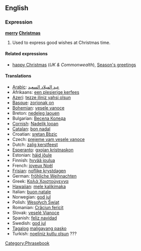 ==English==
===Expression===
'''[[merry]] [[Christmas]]'''<!-- capitalisation looks wrong -->

# Used to express good wishes at Christmas time.

====Related expressions====
*[[happy Christmas]] (''UK & Commonwealth''), [[Season's greetings]]

====Translations====
*[[Arabic]]: [[عيد الميلاد السعيد ]]
*Afrikaans: [[een plesierige kerfees]]
*[[Azeri]]: [[tezze iliniz yahsi olsun]]
*[[Basque]]: [[zorionak on]]
*[[Bohemian]]: [[vesele vanoce]]
*Breton: [[nedeleg laouen]]
*Bulgarian: [[Весела Коледа]]
*[[Cornish]]: [[Nadelik looan]]
*[[Catalan]]: [[bon nadal]]
*Croatian: [[sretan Bbzic]]
*Czech: [[prejeme vam vesele vanoce]]
*Dutch: [[zalig kerstfeest]]
*[[Esperanto]]: [[gxojan kristnaskon]]
*Estonian: [[häid jõule]]
*Finnish: [[hyvää joulua]]
*French: [[joyeux Noël]]
*[[Frisian]]: [[noflike krystdagen]]
*German: [[fröhliche Weihnachten]]
*Greek: [[Καλά Χριστούγεννα]]
*[[Hawaiian]]: [[mele kalikimaka]]
*Italian: [[buon natale]]
*Norwegian: [[god jul]]
*Polish: [[Wesołych Świąt]]
*Romanian: [[Crăciun fericit]]
*Slovak: [[veselé Vianoce]]
*Spanish: [[feliz navidad]]
*Swedish: [[god jul]]
*[[Tagalog]] [[maligayang pasko]]
*Turkish: [[noeliniz kutlu olsun]] ???

[[Category:Phrasebook]]
